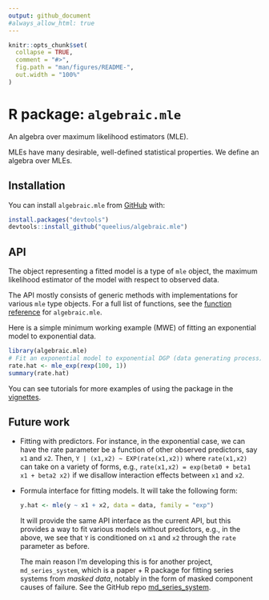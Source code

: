 ```yaml
---
output: github_document
#always_allow_html: true
---
```


<!-- README.md is generated from README.Rmd. Please edit that file -->

```r
knitr::opts_chunk$set(
  collapse = TRUE,
  comment = "#>",
  fig.path = "man/figures/README-",
  out.width = "100%"
)
```

# R package: `algebraic.mle`

<!-- badges: start -->
<!-- badges: end -->

An algebra over maximum likelihood estimators (MLE).

MLEs have many desirable, well-defined statistical properties.
We define an algebra over MLEs.

## Installation

You can install `algebraic.mle` from [GitHub](https://github.com/queelius/algebraic.mle) with:
```r
install.packages("devtools")
devtools::install_github("queelius/algebraic.mle")
```

## API

The object representing a fitted model is a type of `mle` object, the maximum
likelihood estimator of the model with respect to observed data.

The API mostly consists of generic methods with implementations for various
`mle` type objects.
For a full list of functions, see the [function reference](https://queelius.github.io/algebraic.mle/reference/index.html)
for `algebraic.mle`.

Here is a simple minimum working example (MWE) of fitting an exponential model
to exponential data.
```r
library(algebraic.mle)
# Fit an exponential model to exponential DGP (data generating process)
rate.hat <- mle_exp(rexp(100, 1))
summary(rate.hat)
```

You can see tutorials for more examples of using the package in the
[vignettes](https://queelius.github.io/algebraic.mle/articles/index.html).


## Future work

- Fitting with predictors. For instance, in the exponential case, we can
  have the rate parameter be a function of other observed predictors, say
  `x1` and `x2`. Then, `Y | (x1,x2) ~ EXP(rate(x1,x2))` where `rate(x1,x2)`
  can take on a variety of forms, e.g., `rate(x1,x2) = exp(beta0 + beta1 x1 + beta2 x2)` if we disallow interaction effects between `x1` and `x2`.

- Formula interface for fitting models. It will take the following form:

  ```r
  y.hat <- mle(y ~ x1 + x2, data = data, family = "exp")
  ```

  It will provide the same API interface as the current API, but this provides
  a way to fit various models without predictors, e.g., in the above, we
  see that `Y` is conditioned on `x1` and `x2` through the
  `rate` parameter as before.

  The main reason I'm developing this is for another project,
  `md_series_system`, which is a paper + R package for fitting series systems
  from *masked data*, notably in the form of masked component causes of failure.
  See the GitHub repo [md_series_system](https://queelius.github.io/md_series_system/).
